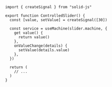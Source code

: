 ```tsx
import { createSignal } from "solid-js"

export function ControlledSlider() {
  const [value, setValue] = createSignal([30])

  const service = useMachine(slider.machine, {
    get value() {
      return value()
    },
    onValueChange(details) {
      setValue(details.value)
    },
  })

  return (
    // ...
  )
}
```
